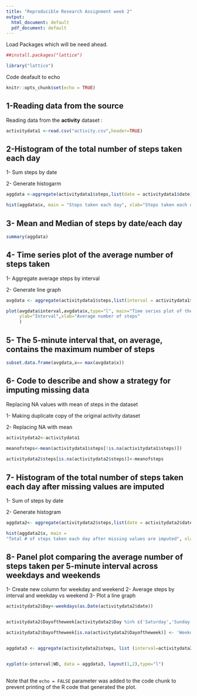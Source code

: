 ---
title: "Reproducible Research Assignment week 2"
output:
  html_document: default
  pdf_document: default
---

Load Packages which will be need ahead.

```{r}

##install.packages("lattice")

library("lattice")

```

Code deafault to echo

```{r setup, include=FALSE}
knitr::opts_chunk$set(echo = TRUE)
```

## 1-Reading data from the source

Reading data from the **activity** dataset  :

```{r reading data}
activitydata1 <-read.csv("activity.csv",header=TRUE)
```

## 2-Histogram of the total number of steps taken each day

1- Sum steps by date

2- Generate histogarm

```{r}
aggdata <-aggregate(activitydata1$steps,list(date = activitydata1$date) ,sum,na.rm=TRUE)

hist(aggdata$x, main = "Steps taken each day", xlab="Steps taken each day")

```

## 3- Mean and Median of steps by date/each day


```{r mean and median}
summary(aggdata)

```

## 4- Time series plot of the average number of steps taken
1- Aggregate average steps by interval

2- Generate line graph

```{r}
avgdata <- aggregate(activitydata1$steps,list(interval = activitydata1$interval) ,mean,na.rm=TRUE)

plot(avgdata$interval,avgdata$x,type="l", main="Time series plot of the average number of steps taken",
     ylab="Interval",xlab="Average number of steps"
     )
```

## 5- The 5-minute interval that, on average, contains the maximum number of steps


```{r}

subset.data.frame(avgdata,x== max(avgdata$x))
```

## 6- Code to describe and show a strategy for imputing missing data

Replacing NA values with mean of steps in the dataset

1- Making duplicate copy of the original activity dataset

2- Replacing NA with mean

```{r}

activitydata2<-activitydata1

meanofsteps<-mean(activitydata1$steps[!is.na(activitydata1$steps)])
 
activitydata2$steps[is.na(activitydata2$steps)]<-meanofsteps


```

## 7- Histogram of the total number of steps taken each day after missing values are imputed

1- Sum of steps by date

2- Generate histogram

```{r}

aggdata2<- aggregate(activitydata2$steps,list(date = activitydata2$date) ,sum)

hist(aggdata2$x, main = 
"Total # of steps taken each day after missing values are imputed", xlab= "Total number of steps taken each day")

```

## 8- Panel plot comparing the average number of steps taken per 5-minute interval across weekdays and weekends

1- Create new column for weekday and weekend
2- Average steps by interval and weekday vs weekend
3- Plot a line graph


```{r}

activitydata2$Day<-weekdays(as.Date(activitydata2$date))


activitydata2$Dayoftheweek[activitydata2$Day %in% c('Saturday','Sunday') ] <-'Weekend'

activitydata2$Dayoftheweek[is.na(activitydata2$Dayoftheweek)] <- 'Weekday'


aggdata3 <- aggregate(activitydata2$steps, list (interval=activitydata2$interval,WD=activitydata2$Dayoftheweek),mean)


xyplot(x~interval|WD, data = aggdata3, layout(1,2),type="l")
  
```




Note that the `echo = FALSE` parameter was added to the code chunk to prevent printing of the R code that generated the plot.
